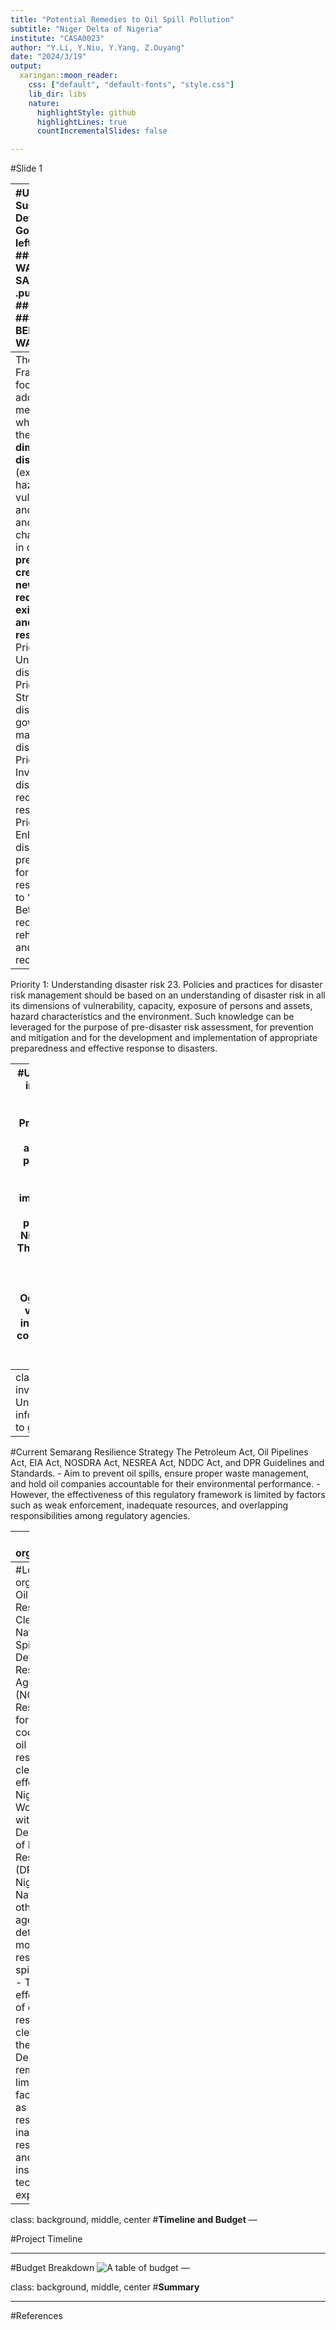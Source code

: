 ```yaml
---
title: "Potential Remedies to Oil Spill Pollution"
subtitle: "Niger Delta of Nigeria"
institute: "CASA0023"
author: "Y.Li, Y.Niu, Y.Yang, Z.Ouyang"
date: "2024/3/19"
output:
  xaringan::moon_reader:
    css: ["default", "default-fonts", "style.css"]
    lib_dir: libs
    nature:
      highlightStyle: github
      highlightLines: true
      countIncrementalSlides: false

---
```

#Slide 1


---
#UN Sustainable Development Goals
.pull-left[
##Goal 6 
###CLEAN WATER AND SANITATION
]
.pull-right[
##Goal 14 
###LIFE BELOW WATER
]
---
The Sendai Framework focuses on the adoption of measures which address the **three dimensions of disaster risk** (exposure to hazards, vulnerability and capacity, and hazard’s characteristics) in order to **prevent the creation of new risk, reduce existing risk and increase resilience**.
- Priority 1: Understanding disaster risk
- Priority 2: Strengthening disaster risk governance to manage disaster risk  
- Priority 3: Investing in disaster risk reduction for resilience  
- Priority 4: Enhancing disaster preparedness for effective response and to “Build Back Better” in recovery, rehabilitation and reconstruction

---
Priority 1: Understanding disaster risk
23. Policies and practices for disaster risk management should be based on an understanding of disaster risk in all its dimensions of vulnerability, capacity, exposure of persons and assets, hazard characteristics and the environment. Such knowledge can be leveraged for the purpose of pre-disaster risk assessment, for prevention and mitigation and for the development and implementation of appropriate preparedness and effective response to disasters.

---
#UNEP and oil spills in Nigeria
United Nations Environment Programme (UNEP) has conducted assessments and published reports on the environmental impacts of oil spills in Nigeria, particularly in the Niger Delta region. These reports, such as the 2011 Environmental Assessment of Ogoniland, provide valuable insights into the extent and consequences of oil pollution in the country.

---
class: inverse,center,middle
Unclear what information is used to guide responses.

---
#Current Semarang Resilience Strategy
The Petroleum Act, Oil Pipelines Act, EIA Act, NOSDRA Act, NESREA Act, NDDC Act, and DPR Guidelines and Standards. 
- Aim to prevent oil spills, ensure proper waste management, and hold oil companies accountable for their environmental performance. 
- However, the effectiveness of this regulatory framework is limited by factors such as weak enforcement, inadequate resources, and overlapping responsibilities among regulatory agencies.

---
#Local organizations

---
#Local organizations
Oil Spill Response and Clean-up The National Oil Spill Detection and Response Agency (NOSDRA) 
- Responsible for coordinating oil spill response and clean-up efforts in Nigeria. 
- Works closely with the Department of Petroleum Resources (DPR), the Nigerian Navy, and other relevant agencies to detect, monitor, and respond to oil spill incidents. 
- The overall effectiveness of oil spill response and clean-up in the Niger Delta region remains limited due to factors such as delayed response, inadequate resources, and insufficient technical expertise.
---

class: background, middle, center
#**Timeline and Budget**
---

#Project Timeline

---

#Budget Breakdown
![A table of budget](image/budget.png)
---

class: background, middle, center
#**Summary**

---

#References

